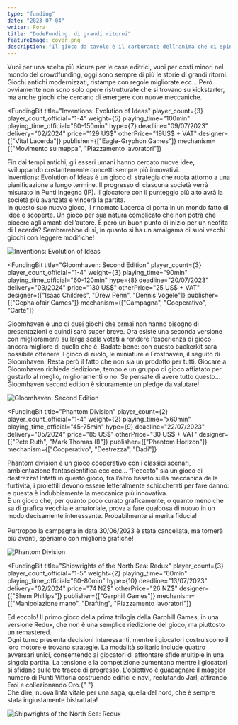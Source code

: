 ```yaml
---
type: "funding"
date: "2023-07-04"
writer: Fora
title: "DudeFunding: di grandi ritorni"
featureImage: cover.png
description: "Il gioco da tavolo è il carburante dell'anima che ci spinge ad affrontare ogni sfida con sorriso e determinazione e un portafoglio più leggero."
---
```


<FundingIntro>
  Vuoi per una scelta più sicura per le case editrici, vuoi per costi minori nel
  mondo del crowdfunding, oggi sono sempre di più le storie di grandi ritorni.
  Giochi antichi modernizzati, ristampe con regole migliorate ecc… Però
  ovviamente non sono solo opere ristrutturate che si trovano su kickstarter, ma
  anche giochi che cercano di emergere con nuove meccaniche.
</FundingIntro>

<FundingBit
  title="Inventions: Evolution of Ideas"
  player_count={3}
  player_count_official="1-4"
  weight={5}
  playing_time="100min"
  playing_time_official="60-150min"
  hype={7}
  deadline="09/07/2023"
  delivery="02/2024"
  price="129 US$"
  otherPrice="19US$ + VAT"
  designer={["Vital Lacerda"]}
  publisher={["Eagle-Gryphon Games"]}
  mechanism={["Movimento su mappa", "Piazzamento lavoratori"]}
>
  Fin dai tempi antichi, gli esseri umani hanno cercato nuove idee, sviluppando
  costantemente concetti sempre più innovativi. <br />
  Inventions: Evolution of Ideas è un gioco di strategia che ruota attorno a una
  pianificazione a lungo termine. Il progresso di ciascuna società verrà misurato
  in Punti Ingegno (IP). Il giocatore con il punteggio più alto avrà la società più
  avanzata e vincerà la partita. <br />
  In questo suo nuovo gioco, il rinomato Lacerda ci porta in un mondo fatto di
  idee e scoperte. Un gioco per sua natura complicato che non potrà che piacere
  agli amanti dell’autore. È però un buon punto di inizio per un neofita di
  Lacerda? Sembrerebbe di sì, in quanto si ha un amalgama di suoi vecchi giochi
  con leggere modifiche!
</FundingBit>

<img src="game1.png?t=1" alt="Inventions: Evolution of Ideas" />

<FundingLink
  title="Inventions: Evolution of Ideas"
  link="https://www.kickstarter.com/projects/eaglegryphon/inventions"
  small
/>

<FundingBit
  title="Gloomhaven: Second Edition"
  player_count={3}
  player_count_official="1-4"
  weight={3}
  playing_time="90min"
  playing_time_official="60-120min"
  hype={8}
  deadline="20/07/2023"
  delivery="03/2024"
  price="130 US$"
  otherPrice="25 US$ + VAT"
  designer={["Isaac Childres", "Drew Penn", "Dennis Vögele"]}
  publisher={["Cephalofair Games"]}
  mechanism={["Campagna", "Cooperativo", "Carte"]}
>
  Gloomhaven è uno di quei giochi che ormai non hanno bisogno di presentazioni e
  quindi sarò super breve. Ora esiste una seconda versione con miglioramenti su
  larga scala votati a rendere l’esperienza di gioco ancora migliore di quello
  che è. Badate bene: con questo backerkit sarà possibile ottenere il gioco di
  ruolo, le miniature e Frosthaven, il seguito di Gloomhaven. Resta però il
  fatto che non sia un prodotto per tutti. Giocare a Gloomhaven richiede
  dedizione, tempo e un gruppo di gioco affiatato per gustarlo al meglio,
  miglioramenti o no. Se pensate di avere tutto questo… Gloomhaven second
  edition è sicuramente un pledge da valutare!
</FundingBit>

<img src="game2.png?t=1" alt="Gloomhaven: Second Edition" />

<FundingLink
  title="Gloomhaven: Second Edition"
  link="https://www.backerkit.com/c/cephalofair/gloomhaven"
  small
/>

<FundingBit
  title="Phantom Division"
  player_count={2}
  player_count_official="1-4"
  weight={2}
  playing_time="x60min"
  playing_time_official="45-75min"
  hype={9}
  deadline="22/07/2023"
  delivery="05/2024"
  price="85 US$"
  otherPrice="30 US$ + VAT"
  designer={["Pete Ruth", "Mark Thomas (I)"]}
  publisher={["Phantom Horizon"]}
  mechanism={["Cooperativo", "Destrezza", "Dadi"]}
>
  Phantom division è un gioco cooperativo con i classici scenari, ambientazione
  fantascientifica ecc ecc… “Peccato" sia un gioco di destrezza! Infatti in
  questo gioco, tra l’altro basato sulla meccanica della furtività, i proiettili
  devono essere letteralmente schiccherati per fare danno: e questa è
  indubbiamente la meccanica più innovativa. <br />
  È un gioco che, per quanto poco curato graficamente, o quanto meno che sa di grafica
  vecchia e amatoriale, prova a fare qualcosa di nuovo in un modo decisamente interessante.
  Probabilmente si merita fiducia! <br />
  <br />
  Purtroppo la campagna in data 30/06/2023 è stata cancellata, ma tornerà più avanti,
  speriamo con migliorie grafiche!
</FundingBit>

<img src="game3.png?t=1" alt="Phantom Division" />

<FundingLink
  title="Phantom Division"
  link="https://gamefound.com/projects/phantom-horizon/phantom-division"
  small
/>

<FundingBit
  title="Shipwrights of the North Sea: Redux"
  player_count={3}
  player_count_official="1-5"
  weight={2}
  playing_time="60min"
  playing_time_official="60-80min"
  hype={10}
  deadline="13/07/2023"
  delivery="02/2024"
  price="74 NZ$"
  otherPrice="26 NZ$"
  designer={["Shem Phillips"]}
  publisher={["Garphill Games"]}
  mechanism={["Manipolazione mano", "Drafting", "Piazzamento lavoratori"]}
>
  Ed eccolo! Il primo gioco della prima trilogia della Garphill Games, in una
  versione Redux, che non è una semplice riedizione del gioco, ma piuttosto un
  remastered. <br />
  Ogni turno presenta decisioni interessanti, mentre i giocatori costruiscono il
  loro motore e trovano strategie. La modalità solitario include quattro avversari
  unici, consentendo ai giocatori di affrontare sfide multiple in una singola partita.
  La tensione e la competizione aumentano mentre i giocatori si sfidano sulle tre
  tracce di progresso. L'obiettivo è guadagnare il maggior numero di Punti Vittoria
  costruendo edifici e navi, reclutando Jarl, attirando Eroi e collezionando Oro.{" "}
  <br /> Che dire, nuova linfa vitale per una saga, quella del nord, che è sempre
  stata ingiustamente bistrattata!
</FundingBit>

<img src="game4.png?t=1" alt="Shipwrights of the North Sea: Redux" />

<FundingLink
  title="Shipwrights of the North Sea: Redux"
  link="https://www.kickstarter.com/projects/shem/shipwrights-of-the-north-sea-redux"
  small
/>
